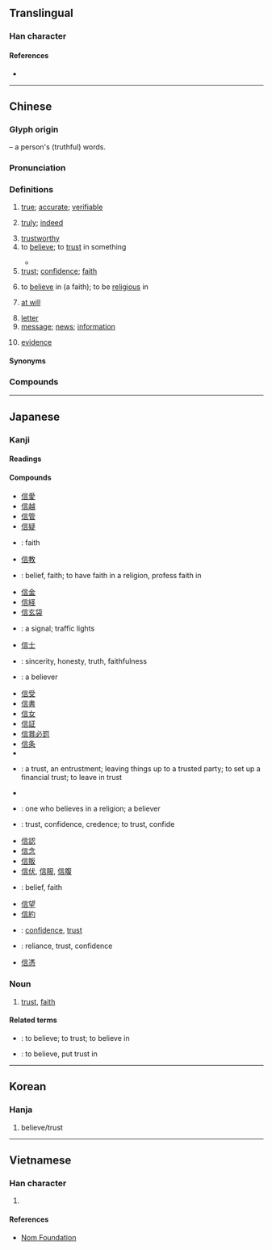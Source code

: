 {{also|㐰|伩}}
{{character info/new}}
==Translingual==
{{stroke order|type=animate}}

===Han character===
{{Han char|rn=9|rad=人|as=07|sn=9|four=20261|canj=OYMR|ids=⿰亻言}}

====References====
* {{Han ref|kx=0105.250|dkj=00707|dj=0224.020|hdz=10165.010|uh=4FE1|ud=20449|bh=AB48|bd=43848}}

----

==Chinese==
{{zh-forms|alt=㐰,伩-2nd‐round simp.}}

===Glyph origin===
{{Han etym}}
{{Han compound|人|言|ls=ic|t1=person|t2=word}} – a person's (truthful) words.

===Pronunciation===
{{zh-pron
|m=xìn
|m-s=
|dg=щин3
|c=seon3
|c-t=
|g=
|h=pfs=sin
|j=
|mb=
|md=séng
|mn=sìn
|mn-t=sing3
|w=2xin
|x=
|mc=y
|oc=y
|ma=y
|cat=a,adv,v,n
}}

===Definitions===
{{zh-hanzi}}

# [[true]]; [[accurate]]; [[verifiable]]
# {{senseid|zh|truly}} [[truly]]; [[indeed]]
# [[trustworthy]]
# to [[believe]]; to [[trust]] in something
#: {{zh-x|我 才 不 信 呢。|I don't believe it/you.}}
#* {{zh-x|這 人 來，為 要 作 見證，叫 眾人 因 他 可以 信。|The same came for a witness, to bear witness of the Light, that all men through him might '''believe'''.|ref=[http://wordproject.org/multi/bi_en_cn_py.htm John 1.7]}}
# [[trust]]; [[confidence]]; [[faith]]
#: {{zh-x|信任|trust}}
# to [[believe]] in (a faith); to be [[religious]] in
#: {{zh-x|我 父親 信 佛教。|My father is a [[Buddhist]]. (''lit.'' My father '''believes in''' Buddhism.)}}
# [[at will]]
#: {{zh-x|信口.雌黃|to make irresponsible remarks (''lit.'' to correct someone with '''at will''')}}
# [[letter]] {{gloss|written communication}} {{zh-mw|m,c:封}}
# [[message]]; [[news]]; [[information]]
#: {{zh-x|信息|news, message}}
# [[evidence]]
#: {{zh-x|信物|token, keepsake}}

====Synonyms====
{{zh-dial}}

===Compounds===
{{zh-der|正信|信筆|信筆塗鴉|信標燈|信貸|信風|信封|信奉|信服|信管|信號|信號燈|信匯|信教|信口開河|信口開合|信賴|信馬由韁|信念|信鳥|信任|信賞必罰|信實|信史|信使|信手|信手兒|信手拈來|信守|信天翁|信條|信託|信物|信息|信心|信仰|信以為真|信義|信用|信譽|信子|信札|信紙|信徒|信口雌黃|回信|匿名信|信是|信筒|信兒|光學通信|信託資金|互信|信宿|信箱|急腳信|信步|信用交易|信誓旦旦|來信|信口開喝|信意|信用額度|半信半疑|信然|信女|信步而行|喜信|不信道|信濃川|幡信|信行|取信於人|將信將疑|信用卡|傳信牌|口信|信函|信人|信任投票|復信|卬首信眉|信誓|尼斯信條|信號機|信馬游韁|快信|信口捏膿|信鼓|失信|印信|尾生之信|口頭信|報信|信用狀|忠信|信口|信道|徵信錄|徵信社|徙木立信|徙木之信|寄信|徵信|傳信|信水|信炮|中信局|引信|信南山|平信|信據|庚信|匯信|信嘴胡說|帶信|信及豚魚|不信任案|保羅書信|崇信|信心十足|信而有徵|可信|信從|小忠小信|信口胡說|信衣|寵信|寫信|信香|信號彈|信號槍|家信|守信|信託基金|信士|信行兒|信牒|信天游|信差|信底|威信|堅信|土地信託|存證信函|信禽|大信不約|叵信|信票|公開信|凶信|公信力|信江|信愛|半信不信|悶信|取信|信陵君|信守不渝|國信|威信掃地|准信|善男信女|信籠|信件|信繩|信鴿|信任狀|偏聽偏信|信臣|信腳|信箋|信石|信得過|不信|滿懷信心|無徵不信|憑信|有信兒|浸信會|的信|破迷信財|方信道|燭信|探信|應徵信|採信|深信不疑|民間信仰|杳無信息|昧信|棨信|潮信|檀信|掛號信|發信|移木之信|深信|確信|杖莫如信|溺信|春信|相信|直躬之信|盲信|無信不立|書信|活信|死信|疑信參半|明信片|旦旦信誓|推誠布信|打信號|捎信|狎信|民信局|沒信心|杳無音信|泛靈信仰|數位通信|月信|抱柱信|通風報信|篤信好古|自信心|賞罰不信|荒信|答信|體信|美言不信|背信忘義|苗信|講信修睦|魚信|輕諾寡信|通信處|通信社|音信杳無|貪而無信|類比信號|輕言寡信|誠信|通信系統|電子信箱|篤信|言而有信|鴨信|紀念信封|背信罪|置信|風信器|親信|自信|語音信箱|聽信|長信宮|通信兵|黑信|韓信將兵|麥信風|通信衛星|詘寸信尺|花信|限時信|韓信囊沙|鳥信|音信|體己信兒|鬼靈信仰|飆信|考信錄|風信子|風信|頭信|識別信號|網路信件|音稀信杳|音信杳然|韓信登壇|韓信用兵|隴頭音信|電子信件|電信|通信網|衛星通信|花信風|自信滿滿|言而不信|送信|航空信|蛇信|通信|鄉信|郵政信箱|覆信|違信背約|難以置信|證信|誠信原則|通信員|韓信點兵|輕信|賭不信|迷信|言而無信|至信|芳信|討信|見信|背信棄義|背信|靈信|網路信}}

{{zh-cat|Beginning|Elementary}}

----

==Japanese==

===Kanji===
{{ja-kanji|grade=4|rs=人07}}

====Readings====
{{ja-readings
|goon=しん
|kanon=しん
|kun=まこと-
|nanori=のぶ
}}

====Compounds====
{{der-top|Compounds}}
* [[信愛]]
* [[信越]]
* [[信管]]
* [[信疑]]
* {{ja-r|信義|しんぎ}}: faith
* [[信教]]
* {{ja-r|信仰|しんこう}}: belief, faith; to have faith in a religion, profess faith in
* [[信金]]
* [[信経]]
* [[信玄袋]]
* {{ja-r|信号|しんごう}}: a signal; traffic lights
* [[信士]]
* {{ja-r|信実|しんじつ}}: sincerity, honesty, truth, faithfulness
* {{ja-r|信者|しんじゃ}}: a believer
* [[信受]]
* [[信書]]
* [[信女]]
* [[信証]]
* [[信賞必罰]]
* [[信条]]
* {{ja-r|信心|しんじん}}
* {{ja-r|信託|しんたく}}: a trust, an entrustment; leaving things up to a trusted party; to set up a financial trust; to leave in trust
* {{ja-r|信天翁|しんてんおう}}
* {{ja-r|信徒|しんと}}: one who believes in a religion; a believer
* {{ja-r|信任|しんにん}}: trust, confidence, credence; to trust, confide
* [[信認]]
* [[信念]]
* [[信販]]
* [[信伏]], [[信服]], [[信腹]]
* {{ja-r|信奉|しんぽう}}: belief, faith
* [[信望]]
* [[信約]]
* {{ja-r|信用|しんよう}}: [[confidence]], [[trust]]
* {{ja-r|信頼|しんらい}}: reliance, trust, confidence
* [[信憑]]
{{der-bottom}}

===Noun===
{{ja-noun|しん}}

# [[trust]], [[faith]]
#: {{ja-usex|'''信'''を置く、'''信'''を取る|'''しん''' を おく、 '''しん''' を とる|to put one's '''trust''' (in something), to gain someone's '''trust'''}}

====Related terms====
{{rel-top}}
* {{ja-r|信じる|しんじる}}: to believe; to trust; to believe in
* {{ja-r|信ずる|しんずる}}: to believe, put trust in
{{rel-bottom}}

----

==Korean==

===Hanja===
{{ko-hanja|hangeul=신|eumhun=믿을}}

# believe/trust

----

==Vietnamese==

===Han character===
{{vi-hantu|[[tín]], [[tin]]|rs=人07}}

# {{defn|lang=vi|sort=人07}}

====References====
* [http://nomfoundation.org/common/nom_details.php?codepoint=4fe1 Nom Foundation]